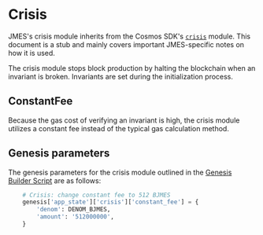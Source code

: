 
# Crisis

<Admonition type="info" icon="ℹ️">

JMES's crisis module inherits from the Cosmos SDK's [`crisis`](https://docs.cosmos.network/master/modules/crisis/) module. This document is a stub and mainly covers important JMES-specific notes on how it is used.

</Admonition>

The crisis module stops block production by halting the blockchain when an invariant is broken. Invariants are set during the initialization process.

## ConstantFee

Because the gas cost of verifying an invariant is high, the crisis module utilizes a constant fee instead of the typical gas calculation method. 

## Genesis parameters

The genesis parameters for the crisis module outlined in the [Genesis Builder Script](https://github.com/jmesworld/genesis-tools/blob/main/src/genesis_builder.py#L141) are as follows:

```py
    # Crisis: change constant fee to 512 BJMES
    genesis['app_state']['crisis']['constant_fee'] = {
        'denom': DENOM_BJMES,
        'amount': '512000000',
    }
```
